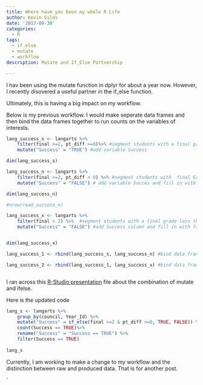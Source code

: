 ```yaml
---
title: Where have you been my whole R Life
author: Kevin Gilds
date: '2017-09-30'
categories:
  - R
tags:
  - if_else
  - mutate
  - workflow
description: Mutate and If_Else Partnership

---
```


I hav been using the mutate function in dplyr for about a year now. However, I recently disovered a useful partner in the if_else function. 

Ultimately, this is having a big impact on my workflow. 

Below is my previous workflow. I would make seperate data frames and then bind the data frames together to run counts on the variables of interests.



```r

lang_success_s <- langarts %>%
	filter(final >=2, pt_diff >=0)%>% #segment students with a final grade of C or higher and either maintained or increased their grade)
	mutate("Success" = "TRUE") #add variable Success

dim(lang_success_s)

lang_success_n <- langarts %>%
	filter(final >=2, pt_diff < 0) %>% #segment students with  final Grade C or higher but decreased their grade
	mutate("Success" = "FALSE") # add variable Succes and fill in with false. 

dim(lang_success_n)

#nrow(read_success_n)

lang_success_x <- langarts %>%
	filter(final < 2) %>%  #segment students with a final grade less than C
	mutate("Success" = "FALSE") #add Success column and fill in with false


dim(lang_success_x)

lang_success_1 <- rbind(lang_success_s, lang_success_n) #bind data fram lang_success_s, lang_success_n together. 

lang_success_2 <- rbind(lang_success_1, lang_success_x) #bind data frame lang success_1 and lang_success_x



```


I ran across this [R-Studio presentation](https://rstudio-pubs-static.s3.amazonaws.com/116317_e6922e81e72e4e3f83995485ce686c14.html#/) file about the combination of mutate and ifelse. 



Here is the updated code


```r
lang_s <- langarts %>%
	group_by(council, Year_Id) %>%
	mutate("Success" = if_else(final >=2 & pt_diff >=0, TRUE, FALSE)) %>% #add variable Success and if final is greater than 2 and pt_diff is 0 or greater then fill in Success. If else fill in FALSE. 
	count(Success == TRUE)%>%
	rename("Success" = "Success == TRUE") %>%
	filter(Success == TRUE)
	
lang_s
```

Currently, I am working to make a change to my workflow and the distinction between raw and produced data. That is for another post. 


`





